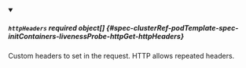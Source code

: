 


<details className="config-field" data-expandable="true" open>
<summary>

##### `httpHeaders` <span className="config-field-required" data-required="false">required</span> <span className="config-field-type">object[]</span> <span className="config-field-default"></span> <span className="config-field-enum"></span> {#spec-clusterRef-podTemplate-spec-initContainers-livenessProbe-httpGet-httpHeaders}

Custom headers to set in the request. HTTP allows repeated headers.

</summary>

<PartialHttpHeadersreference />


</details>
